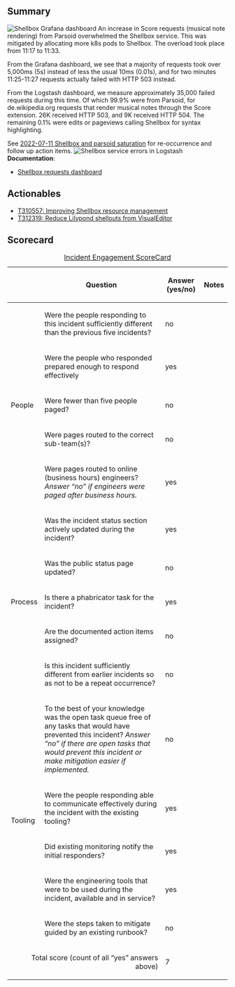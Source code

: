 {{irdoc|status=review}}

==Summary==
{{Incident scorecard
| task = T310557
| paged-num = 26 (twice)
| responders-num = 10
| coordinators = lsobanski
| start = 2022-07-03 11:17:00
| end = 2022-07-03 11:33:00
| impact = For 16 minutes, edits and previews for pages with Score musical notes were too slow or unavailable.
}}
[[File:Shellbox Grafana 2022-07-03.png|thumb|Shellbox Grafana dashboard]]
An increase in Score requests (musical note rendering) from Parsoid overwhelmed the Shellbox service. This was mitigated by allocating more k8s pods to Shellbox. The overload took place from 11:17 to 11:33.

From the Grafana dashboard, we see that a majority of requests took over 5,000ms (5s) instead of less the usual 10ms (0.01s), and for two minutes 11:25-11:27 requests actually failed with HTTP 503 instead.

From the Logstash dashboard, we measure approximately 35,000 failed requests during this time. Of which 99.9% were from Parsoid, for de.wikipedia.org requests that render musical notes through the Score extension. 26K received HTTP 503, and 9K received HTTP 504. The remaining 0.1% were edits or pageviews calling Shellbox for syntax highlighting. 

See [[Incidents/2022-07-11 Shellbox and parsoid saturation|2022-07-11 Shellbox and parsoid saturation]] for re-occurrence and follow up action items.
[[File:Logstash shellbox 2022-07-03.png|thumb|Shellbox service errors in Logstash]]
'''Documentation''':
*[https://grafana.wikimedia.org/d/RKogW1m7z/shellbox?orgId=1&var-dc=eqiad%20prometheus%2Fk8s&var-service=shellbox&var-namespace=shellbox&var-release=main&from=1656843600000&to=1656852600000 Shellbox requests dashboard]

==Actionables==

*[[phab:T310557|T310557: Improving Shellbox resource management]]
*[[phab:T312319|T312319: Reduce Lilypond shellouts from VisualEditor]]

==Scorecard==

{| class="wikitable"
|+[[Incident Scorecard|Incident Engagement ScoreCard]]
!
!Question
!Answer
(yes/no)
!Notes
|-
! rowspan="5" |People
|Were the people responding to this incident sufficiently different than the previous five incidents?
|no
|
|-
|Were the people who responded prepared enough to respond effectively
|yes
|
|-
|Were fewer than five people paged?
|no
|
|-
|Were pages routed to the correct sub-team(s)?
|no
|
|-
|Were pages routed to online (business hours) engineers?  ''Answer “no” if engineers were paged after business hours.''
|yes
|
|-
! rowspan="5" |Process
|Was the incident status section actively updated during the incident?
|yes
|
|-
|Was the public status page updated?
|no
|
|-
|Is there a phabricator task for the incident?
|yes
|
|-
|Are the documented action items assigned?
|no
|
|-
|Is this incident sufficiently different from earlier incidents so as not to be a repeat occurrence?
|no
|
|-
! rowspan="5" |Tooling
|To the best of your knowledge was the open task queue free of any tasks that would have prevented this incident? ''Answer “no” if there are''
''open tasks that would prevent this incident or make mitigation easier if implemented.''
|no
|
|-
|Were the people responding able to communicate effectively during the incident with the existing tooling?
|yes
|
|-
|Did existing monitoring notify the initial responders?
|yes
|
|-
|Were the engineering tools that were to be used during the incident, available and in service?
|yes
|
|-
|Were the steps taken to mitigate guided by an existing runbook?
|no
|
|-
! colspan="2" align="right" |Total score (count of all “yes” answers above)
|7
|
|}